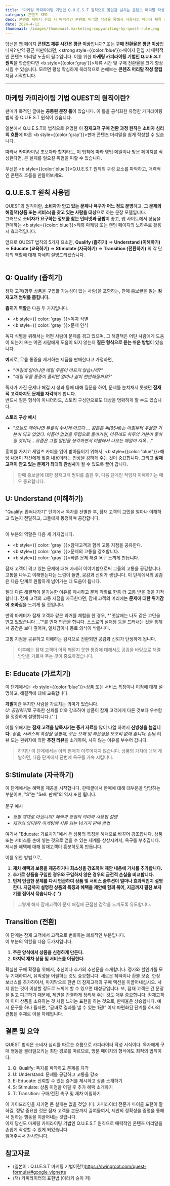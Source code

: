 ```yaml
---
title: '마케팅 카피라이팅 기법인 Q.U.E.S.T 원칙으로 몰입감 넘치는 콘텐츠 머리말 작성하기'
category: 콘텐츠 SEO
desc: 콘텐츠 페이지 진입 시 매력적인 콘텐츠 머리말 작성을 통해서 사용자의 페이지 체류 시간을 최대치로 유지시킬 수 있습니다. 이를 위한 방법으로 카피라이팅 기법인 Q.U.E.S.T 원칙에 대한 개념적인 이해를 하도록 합니다.
date: 2024-4-12
thumbnail: /images/thumbnail.marketing-copywriting-by-quest-rule.png
---
```


당신은 웹 페이지 <b>콘텐츠 체류 시간은 평균 이상</b>입니까?
또는 <b>구매 전환율은 평균 이상</b>입니까?
만약 평균 미만이라면, <strong style={{color:'blue'}}>페이지 진입 시 매력적인 콘텐츠 머리말 노출</strong>이 필수입니다.
이를 위한 **마케팅 카피라이팅 기법인 Q.U.E.S.T 원칙**을 학습한다면 <b style={{color:'gray'}}>체류 시간 및 구매 전환율을 크게 향상</b>시킬 수 있습니다.
모르면 평생 막심하게 복리적으로 손해보는 <b>콘텐츠 머리말 작성 꿀팁</b> 지금 시작합니다.

---

## 마케팅 카피라이팅 기법 QUEST의 원칙이란?

판매가 목적인 글에는 <b>공통된 문장 틀</b>이 있습니다.
이 틀을 공식화한 유명한 카피라이팅 법칙 중 Q.U.E.S.T 원칙이 있습니다.

일본에서 Q.U.E.S.T의 법칙으로 유명한 이 **잠재고객 구매 전환 과정 원칙**은 <b>소비자 심리의 흐름</b>에 따른 <b style={{color:'gray'}}>판매 콘텐츠 머리말을 쉽게 작성</b>할 수 있습니다.

따라서 카피라이팅 초보자라 할지라도, 이 법칙에 따라 영업 메일이나 방문 페이지를 작성한다면, 큰 실패를 일으킬 위험을 피할 수 있습니다.

우선은 <b style={{color:'blue'}}>Q.U.E.S.T 원칙의 구성 요소를 파악하고, 매력적인 콘텐츠 흐름</b>을 만들어보세요.

## Q.U.E.S.T 원칙 사용법

QUEST의 원칙이란, <b>소비자가 안고 있는 문제나 욕구가 어느 정도 분명</b>하고, <b>그 문제의 해결책(상품 또는 서비스)을 찾고 있는 사람을 대상</b>으로 하는 문장 모델입니다. <br />
그러므로 <b>소비자가 요구하는 정보를 찾는 인터넷과 궁합</b>이 좋고, 웹 사이트에서 상품을 판매하는 <b style={{color:'blue'}}>제휴 마케팅 또는 랜딩 페이지의 노하우로 활용 시 효과적</b>입니다. <br />

앞으로 QUEST 법칙의 5가지 요소인, <b >Qualify (좁히기)</b> ⇒ <b>Understand (이해하기)</b> ⇒ <b>Educate (교육하기)</b> ⇒ <b>Stimulate (자극하기)</b> ⇒ <b>Transition (전환하기)</b> 의 각 단계의 역할에 대해 자세히 설명드리겠습니다. <br /> <br />

## Q: Qualify (좁히기)

잠재 고객(향후 상품을 구입할 가능성이 있는 사람)을 포함하는, 판매 홍보글을 읽는 <b>잠재고객 범위를 좁힙니다.</b> <br />

<b>좁히기 역할</b>은 다음 두 가지입니다.

- <b style={{ color: 'gray' }}>독자 식별</b>
- <b style={{ color: 'gray' }}>문제 인식</b>

독자 식별을 위해서는 어떤 사람이 문제를 겪고 있으며, 그 해결책은 어떤 사람에게 도움이 되는지 또는 어떤 사람에게 도움이 되지 않는지 <b>질문 형식으로 묻는 쉬운 방법</b>이 있습니다.<br />

<b>예시</b>로, 무릎 통증을 제거하는 제품을 판매한다고 가정하면,

- _"아침에 일어나면 매일 무릎이 아프지 않습니까?"_
- _"매일 무릎 통증이 풀리면 얼마나 삶이 편안해질까요?"_

독자가 가진 문제나 해결 시 성과 등에 대해 질문을 하여, 문제를 눈치채지 못했던 <b>잠재적 고객까지도 문제를 자각</b>하게 합니다. <br />
반드시 질문 형식이 아니더라도, 스토리 구성만으로도 대상을 명확하게 할 수도 있습니다.

<b>스토리 구상 예시</b>

- _"오늘도 깨어나면 무릎이 쑤시게 아프다 … 김튼튼 씨(65세)는 아침부터 우울한 기분이 되고 있었다. 아픔이 없었을 무렵으로 돌아가면, 아무래도 하루의 기분이 좋아질 것이다… 요즘은 그럴 일만을 생각하면서 이불에서 나오는 매일이 지옥 …"_

흥미를 가지고 세일즈 카피를 읽어 받아들이기 위해서, <b style={{color:"blue"}}>해당 내용이 자신에게 맞춤 내용이라는 인상</b>을 강하게 주는 것이 중요합니다. 그리고 <b>잠재 고객이 안고 있는 문제가 최대의 관심사</b>가 될 수 있도록 끌어 갑니다.

> 판매 홍보글에 대한 잠재고객 범위를 좁힌 후, 다음 단계인 적임자 이해하기는 매우 중요합니다.

## U: Understand (이해하기)

"Qualify: 좁혀나가기" 단계에서 독자를 선별한 후, 잠재 고객의 고민을 얼마나 이해하고 있는지 전달하고, 그들에게 동정하며 공감합니다.

<br />이 부분의 역할은 다음 세 가지입니다.

- <b style={{ color: 'gray' }}>잠재고객과 함께 고통 지점을 공유한다.</b>
- <b style={{ color: 'gray' }}>문제의 고통을 강조합니다.</b>
- <b style={{ color: 'gray' }}>빠른 문제 해결 욕구 느끼게 만듭니다.</b>

잠재 고객이 겪고 있는 문제에 대해 자세히 이야기함으로써 그들의 고통을 공감합니다. 고통을 나누고 이해받는다는 느낌이 들면, 공감과 신뢰가 생깁니다. 이 단계에서의 공감은 다음 단계로 원활하게 넘어가는 데 도움이 됩니다.

절대 다른 해결책이 불가능한 이유를 제시하고 문제 악화로 한층 더 고통 받을 것을 지적합니다.
잠재 고객의 고통 지점을 자극한다면, 잠재 고객의 머리에는 <b>문제에 대한 위기감에 조바심</b>을 느끼게 될 것입니다.<br />

만약 마케터가 잠재 고객과 같은 과거를 체험을 한 경우, *"옛날에는 나도 같은 고민을 안고 있었습니다 …"*를 먼저 언급을 합니다.
스스로의 실패담 등을 드러내는 것을 통해서 공감은 보다 깊어져, 일체감이나 동료 의식이 싹틉니다.

고통 지점을 공유하고 이해하는 감각으로 전환되면 공감과 신뢰가 탄생하게 됩니다.

> 이후에는 잠재 고객이 아직 깨닫지 못한 통증에 대해서도 공감을 바탕으로 해결 방안을 가르쳐 주는 것이 중요하겠습니다.

## E: Educate (가르치기)

이 단계에서는 <b style={{color:'blue'}}>상품 또는 서비스 특징이나 이점에 대해 설명하고, 해결책에 대해 교육</b>합니다.

<b>계발</b>이란 무지한 사람을 가르치는 의미가 있습니다. <br /> *U: 공감하기*로 구축한 신뢰를 더욱 강조하여 상품이 잠재 고객에게 다른 것보다 우수함을
정중하게 설명합니다.{' '}

이를 위해서는 <b>잠재 고객을 납득시키는 증거 자료</b>를 많이 나열 하여서 <b>신빙성을 높입니다.</b>
_상품, 서비스의 특징을 설명해, 모든 오해 및 의문점을 모조리 없애 줍니다._
손님 리뷰 또는 권위자에 의한 <b>추천 리뷰</b>을 소개하여, 사지 않는 이유를 부수어 갑니다.

> 하지만 이 단계에서는 아직 판매가 이루어지지 않습니다. 상품의 가치에 대해 계발하면, 다음 단계에서 단번에 욕구를 가속 시킵니다.

## S:Stimulate (자극하기)

이 단계에서는 혜택을 제공을 시작합니다. 판매글에서 판매에 대해 대부분을 담당하는 부분이며, "S"는 "Sell: 판매"의 약자 또한 됩니다. <br /><br />
문구 예시

- _정말 제대로 아십니까? 혜택과 장점의 의미와 사용법 설명_
- _제안의 의미란? 마케팅에 사용 되는 14가지 판매 방법_

여기서 "Educate: 가르치기"에서 든 상품의 특징을 혜택으로 바꾸어 강조합니다.
상품 또는 서비스를 손에 넣는 것으로 얻을 수 있는 세계를 상상시켜서, 욕구를 부추깁니다.
제시한 혜택에 대해 잠재고객이 흥분하도록 만듭니다.

이를 위한 방법으로,

1. <b>재차 혜택과 보증을 제공하거나 희소성을 강조하여 제안 내용에 가치를 추가합니다.</b>
2. <b>추가로 상품을 구입한 경우와 구입하지 않은 경우의 금전적 손실을 비교합니다.</b>
3. <b>
     먼저 언급한 문제를 다시 언급하여 상품 및 서비스 솔루션이 얼마나 효과적인지 설명한다. 지금까지 설명한 상품의 특징과 혜택을 제안에 함께 묶어,
     지금까지 펼친 보자기를 접어서 묶습니다.{' '}
   </b>

> 그렇게 해서 잠재고객이 문제 해결에 근접한 감각을 느끼도록 유도합니다.

## Transition (전환)

이 단계는 잠재 고객에서 고객으로 변화하는 폐쇄적인 부분입니다. <br />
이 부분의 역할을 다음 두가지입니다. <br />

1. <b>주문 양식에서 상품을 신청하게 만든다.</b>
2. <b>마지막 재차 상품 및 서비스를 어필한다.</b>

확실한 구매 확정을 위해서, 추신이나 추가의 추천문을 소개합니다.
정가와 할인가를 모두 기재하여서, 유익성을 어필하는 것도 중요합니다.
새로운 혜택이나 환불 보증, 한정 보너스를 추가하여서, 마지막으로 한번 더 잠재고객의 구매 액션을 이끌어내십시오.
사지 않는 것이 이상할 정도로 느끼게 할 수 있으면 대성공입니다.
또, 잠재 고객은 긴 문장을 읽고 피곤하기 때문에, 제안을 간결하게 정리해 주는 것도 매우 중요합니다.
잠재고객이 이미 상품을 소유하는 것 처럼 느끼는 표현을 하는 것으로, 판매율은 상승합니다.
예시 문구를 하나 들자면, “곧바로 결과를 낼 수 있는 1권!”
이제 파편화된 단계를 하나의 관통된 주제로 이을 차례입니다.

## 결론 및 요약

QUEST 법칙은 소비자 심리를 따르는 흐름으로 카피라이터 작성 서식이다.
독자에게 구매 행동을 불러일으키는 최단 경로를 따르므로, 방문 페이지의 형식에도 최적의 법칙이다.

1. Q: Qualify: 독자를 파악하고 문제를 자각
2. U: Understand: 문제를 공감하고 고통을 강조
3. E: Educate: 신뢰할 수 있는 증거를 제시하고 상품 소개하기
4. S: Stimulate: 상품 이점을 어필 후 추가 혜택 소개하기
5. T: Transition: 구매/전환 촉구 및 재차 어필하기

이 가이드라인을 지키면 큰 실패는 없을 것입니다.
카피라이터 전문가 마이클 포턴이 말하길, 정말 중요한 것은 잠재 고객을 본문까지 끌여들여서, 제안의 정확성을 증명을 통해서 원하는 행동을 이끌어내는 것입니다. <br />
이제 당신도 마케팅 카피라이팅 기법인 Q.U.E.S.T 원칙으로 매력적인 콘텐츠 머리말을 손쉽게 작성할 수 있게 되었습니다. <br />
읽어주셔서 감사합니다.

## 참고자료

- (일본어 : Q.U.E.S.T 마케팅 기법이란?)https://swingroot.com/quest-formula/#google_vignette
- (책) 카피라이터의 표현법 (아라키 슌아 저)
